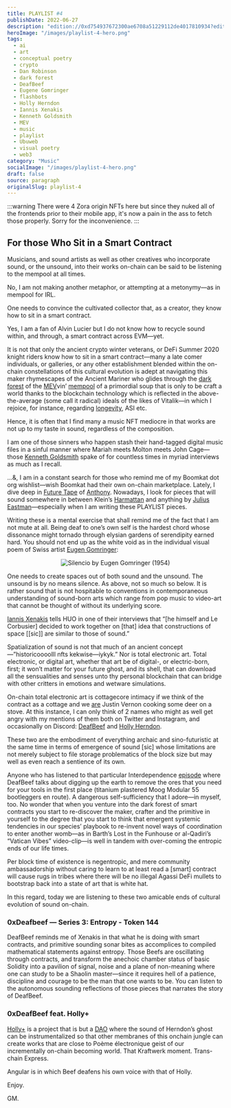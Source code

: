```yaml
---
title: PLAYLIST #4
publishDate: 2022-06-27
description: "edition://0xd754937672300ae6708a51229112de4017810934?editionId=1440x—For those Who Sit in a Smart ContractMusicians, and sound artists as well as oth......"
heroImage: "/images/playlist-4-hero.png"
tags:
  - ai
  - art
  - conceptual poetry
  - crypto
  - Dan Robinson
  - dark forest
  - DeafBeef
  - Eugene Gomringer
  - flashbots
  - Holly Herndon
  - Iannis Xenakis
  - Kenneth Goldsmith
  - MEV
  - music
  - playlist
  - Ubuweb
  - visual poetry
  - web3
category: "Music"
socialImage: "/images/playlist-4-hero.png"
draft: false
source: paragraph
originalSlug: playlist-4
---
```


:::warning
There were 4 Zora origin NFTs here but since they nuked all of the frontends prior to their mobile app, it's now a pain in the ass to fetch those properly. Sorry for the inconvenience.
:::

## For those Who Sit in a Smart Contract

Musicians, and sound artists as well as other creatives who incorporate sound, or the unsound, into their works on-chain can be said to be listening to the mempool at all times.

No, I am not making another metaphor, or attempting at a metonymy—as in mempool for IRL.

One needs to convince the cultivated collector that, as a creator, they know how to sit in a smart contract.



Yes, I am a fan of Alvin Lucier but I do not know how to recycle sound within, and through, a smart contract across EVM—yet.

It is not that only the ancient crypto winter veterans, or DeFi Summer 2020 knight riders know how to sit in a smart contract—many a late comer individuals, or galleries, or any other establishment blended within the on-chain constellations of this cultural evolution is adept at navigating this maker rhymescapes of the Ancient Mariner who glides through the [dark forest](https://medium.com/@danrobinson/ethereum-is-a-dark-forest-ecc5f0505dff) of the [MEV](https://docs.flashbots.net/)vin’ [mempool](https://www.blocknative.com/explorer) of a primordial soup that is only to be craft a world thanks to the blockchain technology which is reflected in the above-the-average (some call it radical) ideals of the likes of Vitalik—in which I rejoice, for instance, regarding [longevity](https://www.youtube.com/watch?v=x9TSJK1widA), ASI etc.

Hence, it is often that I find many a music NFT mediocre in that works are not up to my taste in sound, regardless of the composition.

I am one of those sinners who happen stash their hand-tagged digital music files in a sinful manner where Mariah meets Molton meets John Cage—those [Kenneth Goldsmith](https://bombmagazine.org/articles/unedited-transcript-kenneth-goldsmith/) spake of for countless times in myriad interviews as much as I recall.

…&, I am in a constant search for those who remind me of my Boomkat dot org wishlist—wish Boomkat had their own on-chain marketplace. Lately, I dive deep in [Future Tape](https://futuretape.xyz/) of [Anthony](https://twitter.com/fascinated). Nowadays, I look for pieces that will sound somewhere in between Klein’s [Harmattan](https://klein1997.bandcamp.com/album/harmattan) and anything by [Julius Eastman](https://subrosalabel.bandcamp.com/album/three-extended-pieces-for-four-pianos)—especially when I am writing these PLAYLIST pieces.

Writing these is a mental exercise that shall remind me of the fact that I am not mute at all. Being deaf to one’s own self is the hardest chord whose dissonance might tornado through elysian gardens of serendipity earned hard. You should not end up as the white void as in the individual visual poem of Swiss artist [Eugen Gomringer](https://ubu-mirror.ch/historical/gomringer/index.html):

<div style="text-align: center;">

![Silencio by Eugen Gomringer (1954)](/images/silencio-eugen-gomringer-1954.gif)

</div>

One needs to create spaces out of both sound and the unsound. The unsound is by no means silence. As above, not so much so below. It is rather sound that is not hospitable to conventions in contemporaneous understanding of sound-born arts which range from pop music to video-art that cannot be thought of without its underlying score.

[Iannis Xenakis](https://jrp-editions.com/art/books/art-theory/documents-series/a-brief-history-of-new-music/) tells HUO in one of their interviews that “[he himself and Le Corbusier] decided to work together on [that] idea that constructions of space [[sic]] are similar to those of sound.”

Spatialization of sound is not that much of an ancient concept—”historicoooolll nfts kekwise—iykyk.” Nor is total electronic art. Total electronic, or digital art, whether that art be of digital-, or electric-born, first; it won’t matter for your future ghost, and its shell, that can download all the sensualities and senses unto thy personal blockchain that can bridge with other critters in emotions and wetware simulations.

On-chain total electronic art is cottagecore intimacy if we think of the contract as a cottage and we [are](https://www.grubstreet.com/2012/02/what-justin-vernon-ate-in-that-cabin.html) Justin Vernon cooking some deer on a stove. At this instance, I can only think of 2 names who might as well get angry with my mentions of them both on Twitter and Instagram, and occasionally on Discord: [DeafBeef](https://www.deafbeef.com/) and [Holly Herndon](https://www.hollyherndon.com/).

These two are the embodiment of everything archaic and sino-futuristic at the same time in terms of emergence of sound [sic] whose limitations are not merely subject to file storage problematics of the block size but may well as even reach a sentience of its own.

Anyone who has listened to that particular Interdependence [episode](https://www.patreon.com/posts/cooking-self-and-58854523) where DeafBeef talks about digging up the earth to remove the ores that you need for your tools in the first place (titanium plastered Moog Modular 55 bootleggers en route). A dangerous self-sufficiency that I adore—in myself, too. No wonder that when you venture into the dark forest of smart contracts you start to re-discover the maker, crafter and the primitive in yourself to the degree that you start to think that emergent systemic tendencies in our species’ playbook to re-invent novel ways of coordination to enter another womb—as in Barth’s Lost in the Funhouse or al-Qadiri’s “Vatican Vibes” video-clip—is well in tandem with over-coming the entropic ends of our life times.

Per block time of existence is negentropic, and mere community ambassadorship without caring to learn to at least read a [smart] contract will cause rugs in tribes where there will be no illegal Agassi DeFi mullets to bootstrap back into a state of art that is white hat.

In this regard, today we are listening to these two amicable ends of cultural evolution of sound on-chain.

### 0xDeafbeef — Series 3: Entropy - Token 144

DeafBeef reminds me of Xenakis in that what he is doing with smart contracts, and primitive sounding sonar bites as accomplices to compiled mathematical statements against entropy. Those Beefs are oscillating through contracts, and transform the anechoic chamber status of basic Solidity into a pavilion of signal, noise and a plane of non-meaning where one can study to be a Shaolin master—since it requires hell of a patience, discipline and courage to be the man that one wants to be. You can listen to the autonomous sounding reflections of those pieces that narrates the story of DeafBeef.



### 0xDeafBeef feat. Holly+

[Holly+](https://holly.plus/) is a project that is but a [DAO](https://hollyherndon.bandcamp.com/track/dao) where the sound of Herndon’s ghost can be instrumentalized so that other membranes of this onchain jungle can create works that are close to Poème électronique geist of our incrementally on-chain becoming world. That Kraftwerk moment. Trans-chain Express.

Angular is in which Beef deafens his own voice with that of Holly.

Enjoy.

GM.

